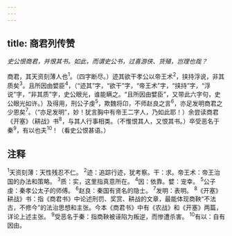 ```yaml
---
---
---
```

title: 商君列传赞
---



*史公恨商君，并恨其书。如此，而谓史公书，过喜游侠、货殖，岂理也哉？*

商君，其天资刻薄人也<sup>1</sup>。（四字断尽。）迹其欲干孝公以帝王术<sup>2</sup>，挟持浮说，非其质矣<sup>3</sup>。且所因由嬖臣<sup>4</sup>，（“迹其”字，“欲干”字，“帝王术”字，“挟持”字，“浮说”字，“非其质”字，史公眼光，谁能瞒之。“且所因由嬖臣”，又带此六字句，史公眼光如许。）及得用，刑公子虔<sup>5</sup>，欺魏将卬，不师赵良之言<sup>6</sup>，亦足发明商君之少恩矣<sup>7</sup>。（“亦足发明”，妙！犹言胸中有帝王二字人，乃如此耶！）余尝读商君《开塞》（耕战》书<sup>8</sup>，与其人行事相类。（不惟恨其人，又恨其书。）卒受恶名于秦<sup>9</sup>，有以也夫<sup>10</sup>！（看史公恨甚语。）

## 注释

<sup>1</sup>天资刻薄：天性残忍不仁。
<sup>2</sup>迹：追踪行迹，犹考察。干：求。帝王术：帝王治国的办法和策略。
<sup>3</sup>质：实，这里指真意所在。
<sup>4</sup>因：依靠。嬖：宠幸。
<sup>5</sup>公子虔：秦孝公太子的师傅。
<sup>6</sup>赵良：秦国有贤名的隐士。
<sup>7</sup>发明：表明。
<sup>8</sup>《开塞》耕战》书：指《商君书》中论述刑罚、奖赏、耕战的文章，最能体现商鞅“不法古，不修今”的法治思想和主张。今本《商君书》中有《农战》和《开塞》两篇，详论上述主张。
<sup>9</sup>受恶名于秦：指商鞅被诬陷为叛逆，而惨遭杀害。
<sup>10</sup>有以：自有因由。